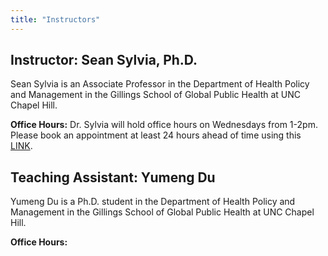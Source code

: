 ```yaml
---
title: "Instructors"
---
```


## Instructor: Sean Sylvia, Ph.D.

Sean Sylvia is an Associate Professor in the Department of Health Policy and Management in the Gillings School of Global Public Health at UNC Chapel Hill.

**Office Hours:** Dr. Sylvia will hold office hours on Wednesdays from 1-2pm. Please book an appointment at least 24 hours ahead of time using this [LINK](https://calendly.com/sean-sylvia/hpm-883-office-hours).

## Teaching Assistant: Yumeng Du

Yumeng Du is a Ph.D. student in the Department of Health Policy and Management in the Gillings School of Global Public Health at UNC Chapel Hill.

**Office Hours:**
